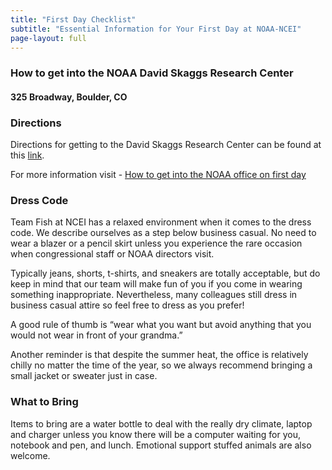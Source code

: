 ```yaml
---
title: "First Day Checklist"
subtitle: "Essential Information for Your First Day at NOAA-NCEI"
page-layout: full
---
```


### How to get into the NOAA David Skaggs Research Center {#getting-into-noaa-office}

#### 325 Broadway, Boulder, CO

### Directions {#directions}

Directions for getting to the David Skaggs Research Center can be found at this [link](https://esrl.noaa.gov/about/pdf/DIA-DSRC-map-071014.pdf).

For more information visit - [How to get into the NOAA office on first day](https://csl.noaa.gov/visiting.html)

### Dress Code

Team Fish at NCEI has a relaxed environment when it comes to the dress code. We describe ourselves as a step below business casual. No need to wear a blazer or a pencil skirt unless you experience the rare occasion when congressional staff or NOAA directors visit.

Typically jeans, shorts, t-shirts, and sneakers are totally acceptable, but do keep in mind that our team will make fun of you if you come in wearing something inappropriate. Nevertheless, many colleagues still dress in business casual attire so feel free to dress as you prefer!

A good rule of thumb is "wear what you want but avoid anything that you would not wear in front of your grandma."

Another reminder is that despite the summer heat, the office is relatively chilly no matter the time of the year, so we always recommend bringing a small jacket or sweater just in case.

### What to Bring

Items to bring are a water bottle to deal with the really dry climate, laptop and charger unless you know there will be a computer waiting for you, notebook and pen, and lunch. Emotional support stuffed animals are also welcome.

